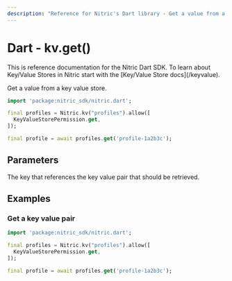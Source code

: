 ```yaml
---
description: "Reference for Nitric's Dart library - Get a value from a key value store."
---
```


# Dart - kv.get()

<Note>
  This is reference documentation for the Nitric Dart SDK. To learn about
  Key/Value Stores in Nitric start with the [Key/Value Store docs](/keyvalue).
</Note>

Get a value from a key value store.

```dart
import 'package:nitric_sdk/nitric.dart';

final profiles = Nitric.kv("profiles").allow([
  KeyValueStorePermission.get,
]);

final profile = await profiles.get('profile-1a2b3c');
```

## Parameters

<Properties>
  <Property name="key" required type="String">
    The key that references the key value pair that should be retrieved.
  </Property>
</Properties>

## Examples

### Get a key value pair

```dart
import 'package:nitric_sdk/nitric.dart';

final profiles = Nitric.kv("profiles").allow([
  KeyValueStorePermission.get,
]);

final profile = await profiles.get('profile-1a2b3c');
```
